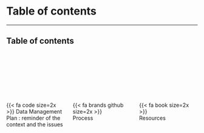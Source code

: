 # Table of contents

---

## Table of contents

<br>
<br>
<br>
<br>
<br>
<br>

:::: { .columns }

::: { .column .center width="33%"}
{{< fa code size=2x >}}
Data Management Plan : reminder of the context and the issues
:::

::: { .column .center width="33%"}
{{< fa brands github size=2x >}}
<br>
Process
:::

::: { .column .center width="33%"}
{{< fa book size=2x >}}
<br>
Resources
:::

::::
